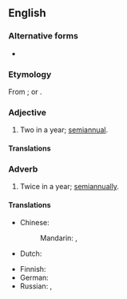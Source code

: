 {{also|halfyearly}}
==English==

===Alternative forms===
* {{l|en|halfyearly}}

===Etymology===
From {{suffix|half-year|ly|lang=en}}; or {{prefix|half|yearly|lang=en}}.

===Adjective===
{{en-adj|-|head=[[half]]-[[yearly]]}}

# Two in a year; [[semiannual]].

====Translations====
{{trans-see|semiannual}}

===Adverb===
{{en-adv|-}}

# Twice in a year; [[semiannually]].

====Translations====
{{trans-top|twice a year}}
* Chinese:
*: Mandarin: {{t|cmn|每半年|tr=měi bànnián|sc=Hani}}, {{t|cmn|每半年一次|tr=měi bànnián yīcì|sc=Hani}}
* Dutch: {{t|nl|halfjaarlijks}}
{{trans-mid}}
* Finnish: {{t+|fi|puolivuosittain}}
* German: {{t+|de|halbjährlich}}
* Russian: {{t|ru|[[каждый|ка́ждые]] [[полго́да]]}}, {{t|ru|[[раз]] [[в]] [[полго́да]]}}
{{trans-bottom}}